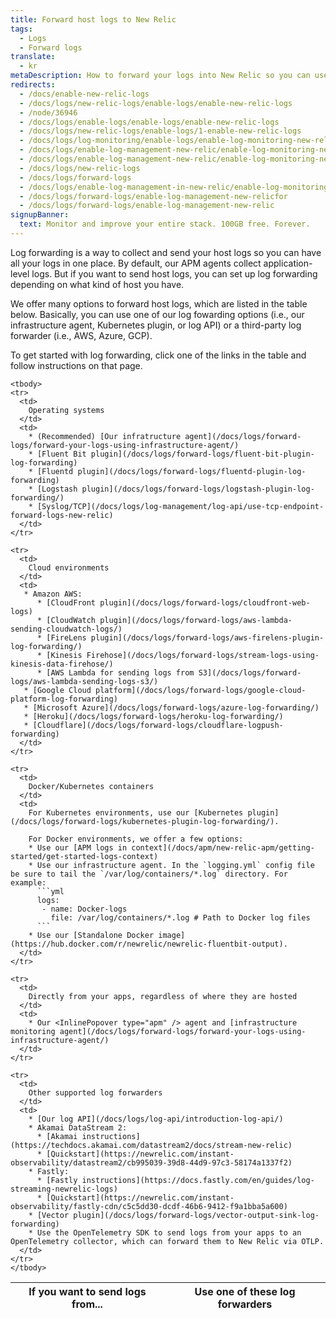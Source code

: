 ```yaml
---
title: Forward host logs to New Relic
tags:
  - Logs
  - Forward logs
translate:
  - kr
metaDescription: How to forward your logs into New Relic so you can use enhanced log management capabilities.
redirects:
  - /docs/enable-new-relic-logs
  - /docs/logs/new-relic-logs/enable-logs/enable-new-relic-logs
  - /node/36946
  - /docs/logs/enable-logs/enable-logs/enable-new-relic-logs
  - /docs/logs/new-relic-logs/enable-logs/1-enable-new-relic-logs
  - /docs/logs/log-monitoring/enable-logs/enable-log-monitoring-new-relic
  - /docs/logs/enable-log-management-new-relic/enable-log-monitoring-new-relic
  - /docs/logs/enable-log-management-new-relic/enable-log-monitoring-new-relic/enable-log-management-new-relic
  - /docs/logs/new-relic-logs
  - /docs/logs/forward-logs
  - /docs/logs/enable-log-management-in-new-relic/enable-log-monitoring-in-new-relicYES
  - /docs/logs/forward-logs/enable-log-management-new-relicfor
  - /docs/logs/forward-logs/enable-log-management-new-relic
signupBanner:
  text: Monitor and improve your entire stack. 100GB free. Forever.
---
```


Log forwarding is a way to collect and send your host logs so you can have all your logs in one place. By default, our APM agents collect application-level logs. But if you want to send host logs, you can set up log forwarding depending on what kind of host you have. 

We offer many options to forward host logs, which are listed in the table below. Basically, you can use one of our log fowarding options (i.e., our infrastructure agent, Kubernetes plugin, or log API) or a third-party log forwarder (i.e., AWS, Azure, GCP).

To get started with log forwarding, click one of the links in the table and follow instructions on that page. 

<table>
  <thead>
    <tr>
      <th style={{ width: "250px" }}>
        If you want to send logs from...
      </th>
      <th>
        Use one of these log forwarders
      </th>
    </tr>
  </thead>

    <tbody>
    <tr>
      <td>
        Operating systems
      </td>
      <td>
        * (Recommended) [Our infratructure agent](/docs/logs/forward-logs/forward-your-logs-using-infrastructure-agent/)
        * [Fluent Bit plugin](/docs/logs/forward-logs/fluent-bit-plugin-log-forwarding)
        * [Fluentd plugin](/docs/logs/forward-logs/fluentd-plugin-log-forwarding)
        * [Logstash plugin](/docs/logs/forward-logs/logstash-plugin-log-forwarding/)
        * [Syslog/TCP](/docs/logs/log-management/log-api/use-tcp-endpoint-forward-logs-new-relic)
      </td>
    </tr>

    <tr>
      <td>
        Cloud environments
      </td>
      <td>
       * Amazon AWS:
          * [CloudFront plugin](/docs/logs/forward-logs/cloudfront-web-logs)
          * [CloudWatch plugin](/docs/logs/forward-logs/aws-lambda-sending-cloudwatch-logs/)
          * [FireLens plugin](/docs/logs/forward-logs/aws-firelens-plugin-log-forwarding/)
          * [Kinesis Firehose](/docs/logs/forward-logs/stream-logs-using-kinesis-data-firehose/)
          * [AWS Lambda for sending logs from S3](/docs/logs/forward-logs/aws-lambda-sending-logs-s3/)
       * [Google Cloud platform](/docs/logs/forward-logs/google-cloud-platform-log-forwarding)
       * [Microsoft Azure](/docs/logs/forward-logs/azure-log-forwarding/)
       * [Heroku](/docs/logs/forward-logs/heroku-log-forwarding/)
       * [Cloudflare](/docs/logs/forward-logs/cloudflare-logpush-forwarding)
      </td>
    </tr>
    
    <tr>
      <td>
        Docker/Kubernetes containers
      </td>
      <td>
        For Kubernetes environments, use our [Kubernetes plugin](/docs/logs/forward-logs/kubernetes-plugin-log-forwarding/).
        
        For Docker environments, we offer a few options:
        * Use our [APM logs in context](/docs/apm/new-relic-apm/getting-started/get-started-logs-context)
        * Use our infrastructure agent. In the `logging.yml` config file be sure to tail the `/var/log/containers/*.log` directory. For example:
          ```yml
          logs:
           - name: Docker-logs
             file: /var/log/containers/*.log # Path to Docker log files
          ```
        * Use our [Standalone Docker image](https://hub.docker.com/r/newrelic/newrelic-fluentbit-output).
      </td>
    </tr>
    
    <tr>
      <td>
        Directly from your apps, regardless of where they are hosted
      </td>
      <td>
        * Our <InlinePopover type="apm" /> agent and [infrastructure monitoring agent](/docs/logs/forward-logs/forward-your-logs-using-infrastructure-agent/)
      </td>
    </tr>

    <tr>
      <td>
        Other supported log forwarders
      </td>
      <td>
        * [Our log API](/docs/logs/log-api/introduction-log-api/)
        * Akamai DataStream 2: 
          * [Akamai instructions](https://techdocs.akamai.com/datastream2/docs/stream-new-relic)
          * [Quickstart](https://newrelic.com/instant-observability/datastream2/cb995039-39d8-44d9-97c3-58174a1337f2)
        * Fastly: 
          * [Fastly instructions](https://docs.fastly.com/en/guides/log-streaming-newrelic-logs)
          * [Quickstart](https://newrelic.com/instant-observability/fastly-cdn/c5c5dd30-dcdf-46b6-9412-f9a1bba5a600)
        * [Vector plugin](/docs/logs/forward-logs/vector-output-sink-log-forwarding)
        * Use the OpenTelemetry SDK to send logs from your apps to an OpenTelemetry collector, which can forward them to New Relic via OTLP.
      </td>
    </tr>
    </tbody>
</table>